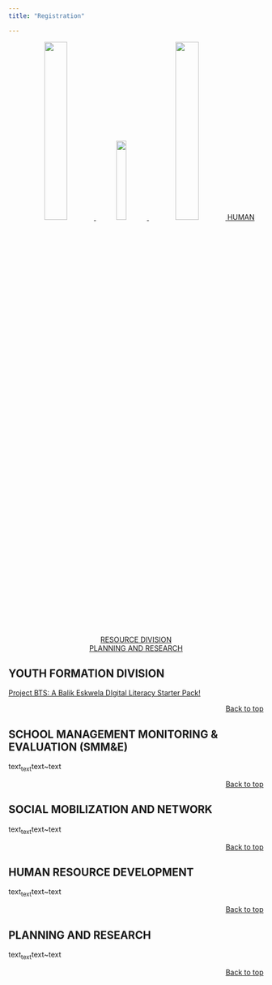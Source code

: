 ```yaml
---
title: "Registration"

---
```


<center>
<a href="#youth-formation-division">
![](yfd_logo.png){width=30%}
</a>
<a href="#school-management-monitoring-evaluation-smme">
![](s&e.jpg){width=20%}
</a>
<a href="#social-mobilization-and-network">
![](socmob.jpg){width=30%}
</a>
<a href="#human-resource-division">HUMAN RESOURCE DIVISION</a><br>
<a href="#planning-and-research">PLANNING AND RESEARCH</a><br>
</center>

## **YOUTH FORMATION DIVISION**

[Project BTS: A Balik Eskwela DIgital Literacy Starter Pack!](https://docs.google.com/forms/d/e/1FAIpQLSeiblPmMVPTvJF0ErDHYTY4nKDlpjnXxcIDvmF17wtKCXw6aw/viewform)

<p align="right">
<a href="#top">Back to top</a>
</p>

## **SCHOOL MANAGEMENT MONITORING & EVALUATION (SMM&E)**


text~text~text~text

<p align="right">
<a href="#top">Back to top</a>
</p>


## **SOCIAL MOBILIZATION AND NETWORK**


text~text~text~text

<p align="right">
<a href="#top">Back to top</a>
</p>


## **HUMAN RESOURCE DEVELOPMENT**


text~text~text~text

<p align="right">
<a href="#top">Back to top</a>
</p>


## **PLANNING AND RESEARCH**


text~text~text~text

<p align="right">
<a href="#top">Back to top</a>
</p>